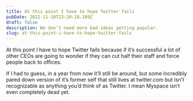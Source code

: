 ```yaml
---
title: At this point I have to hope Twitter fails
pubDate: 2022-11-10T23:20:18.109Z
draft: false
description: We don’t need more bad ideas getting popular.
slug: at-this-point-i-have-to-hope-twitter-fails
---
```

At this point I have to hope Twitter fails because if it’s successful a lot of other CEOs are going to wonder if they can cut half their staff and force people back to offices.

If I had to guess, in a year from now it’ll still be around, but some incredibly pared down version of it’s former self that still lives at twitter.com but isn’t recognizable as anything you’d think of as Twitter. I mean Myspace isn’t even completely dead yet.